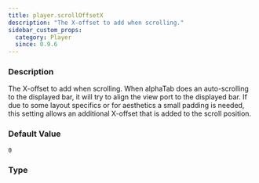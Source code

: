 ```yaml
---
title: player.scrollOffsetX
description: "The X-offset to add when scrolling."
sidebar_custom_props:
  category: Player
  since: 0.9.6
---
```




<SettingsHeader />

### Description
The X-offset to add when scrolling. When alphaTab does an auto-scrolling to the displayed bar, it will try to align the view port to the displayed bar. If due to
some layout specifics or for aesthetics a small padding is needed, this setting allows an additional X-offset that is added to the
scroll position.


### Default Value

`0`

### Type

<CodeBadge type="js" name="number" /><CodeBadge type="net" name="double" /><CodeBadge type="android" name="Double" />